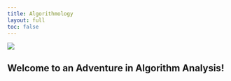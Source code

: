 ```yaml
---
title: Algorithmology
layout: full
toc: false
---
```


![](images/Algorithmology-Logo.svg){fig-align="center"}

## Welcome to an Adventure in Algorithm Analysis!
